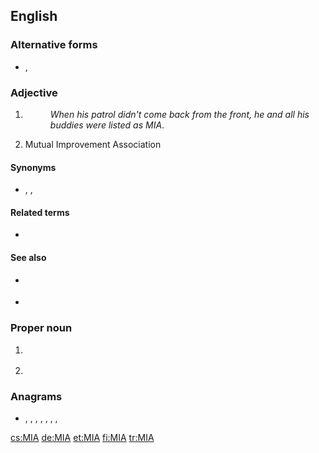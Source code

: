 {{also|Appendix:Variations of "mia"}}
==English==

===Alternative forms===
* {{sense|missing in action}} {{l|en|M.I.A.}} , {{l|en|M. I. A.}}

===Adjective===
{{head|en|adjective}}

# {{lb|en|military}} {{initialism of|lang=en|[[missing in action|Missing In Action]]}}
#: ''When his patrol didn't come back from the front, he and all his buddies were listed as MIA''.
# {{lb|en|Mormonism}} Mutual Improvement Association

====Synonyms====
* {{sense|Mutual Improvement Association}} {{l|en|Mutual}} , {{l|en|Young Woman's}} , {{l|en|Young Men's}}

====Related terms====
* {{sense|military}} {{l|en|KIA}}

====See also====
{{sense|Mutual Improvement Association}}
* {{qualifier|Young Women's}} {{pedia|lang=en|Young Women (organization)}} 
* {{qualifier|Young Men's}} {{pedia|lang=en|Young Men (organization)}} 

===Proper noun===
{{en-proper-noun}}

# {{lb|en|sports}} {{abbreviation of|lang=en|Miami}}
# {{w|Miami International Airport}}

===Anagrams===
* {{l|en|AIM}}, {{l|en|aim}}, {{l|en|AMI}}, {{l|en|IAM}}, {{l|en|I'ma}}, {{l|en|Ima}}, {{l|en|MAI}}, {{l|en|Mai}}

[[cs:MIA]]
[[de:MIA]]
[[et:MIA]]
[[fi:MIA]]
[[tr:MIA]]